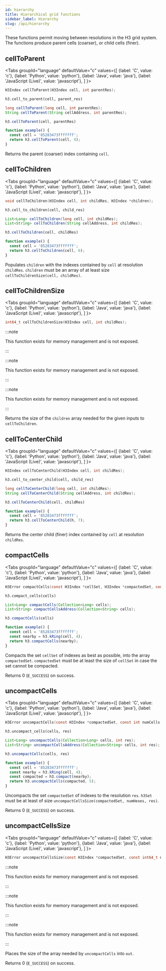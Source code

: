 ```yaml
---
id: hierarchy
title: Hierarchical grid functions
sidebar_label: Hierarchy
slug: /api/hierarchy
---
```



These functions permit moving between resolutions in the H3 grid system. The functions produce parent cells (coarser), or child cells (finer).

## cellToParent

<Tabs
  groupId="language"
  defaultValue="c"
  values={[
    {label: 'C', value: 'c'},
    {label: 'Python', value: 'python'},
    {label: 'Java', value: 'java'},
    {label: 'JavaScript (Live)', value: 'javascript'},
  ]
}>
<TabItem value="c">

```c
H3Index cellToParent(H3Index cell, int parentRes);
```

</TabItem>
<TabItem value="python">

```py
h3.cell_to_parent(cell, parent_res)
```

</TabItem>
<TabItem value="java">

```java
long cellToParent(long cell, int parentRes);
String cellToParent(String cellAddress, int parentRes);
```

</TabItem>
<TabItem value="javascript">

```js
h3.cellToParent(cell, parentRes)
```

```js live
function example() {
  const cell = '85283473fffffff';
  return h3.cellToParent(cell, 4);
}
```

</TabItem>
</Tabs>

Returns the parent (coarser) index containing `cell`.

## cellToChildren

<Tabs
  groupId="language"
  defaultValue="c"
  values={[
    {label: 'C', value: 'c'},
    {label: 'Python', value: 'python'},
    {label: 'Java', value: 'java'},
    {label: 'JavaScript (Live)', value: 'javascript'},
  ]
}>
<TabItem value="c">

```c
void cellToChildren(H3Index cell, int childRes, H3Index *children);
```

</TabItem>
<TabItem value="python">

```py
h3.cell_to_children(cell, child_res)
```

</TabItem>
<TabItem value="java">

```java
List<Long> cellToChildren(long cell, int childRes);
List<String> cellToChildren(String cellAddress, int childRes);
```

</TabItem>
<TabItem value="javascript">

```js
h3.cellToChildren(cell, childRes)
```

```js live
function example() {
  const cell = '85283473fffffff';
  return h3.cellToChildren(cell, 6);
}
```

</TabItem>
</Tabs>

Populates `children` with the indexes contained by `cell` at resolution `childRes`. `children` must be an array of at least size `cellToChildrenSize(cell, childRes)`.

## cellToChildrenSize

<Tabs
  groupId="language"
  defaultValue="c"
  values={[
    {label: 'C', value: 'c'},
    {label: 'Python', value: 'python'},
    {label: 'Java', value: 'java'},
    {label: 'JavaScript (Live)', value: 'javascript'},
  ]
}>
<TabItem value="c">

```c
int64_t cellToChildrenSize(H3Index cell, int childRes);
```

</TabItem>
<TabItem value="python">

:::note

This function exists for memory management and is not exposed.

:::

</TabItem>
<TabItem value="java">

:::note

This function exists for memory management and is not exposed.

:::

</TabItem>
<TabItem value="javascript">

:::note

This function exists for memory management and is not exposed.

:::

</TabItem>
</Tabs>

Returns the size of the `children` array needed for the given inputs to `cellToChildren`.

## cellToCenterChild

<Tabs
  groupId="language"
  defaultValue="c"
  values={[
    {label: 'C', value: 'c'},
    {label: 'Python', value: 'python'},
    {label: 'Java', value: 'java'},
    {label: 'JavaScript (Live)', value: 'javascript'},
  ]
}>
<TabItem value="c">

```c
H3Index cellToCenterChild(H3Index cell, int childRes);
```

</TabItem>
<TabItem value="python">

```py
h3.cell_to_center_child(cell, child_res)
```

</TabItem>
<TabItem value="java">

```java
long cellToCenterChild(long cell, int childRes);
String cellToCenterChild(String cellAddress, int childRes);
```

</TabItem>
<TabItem value="javascript">

```js
h3.cellToCenterChild(cell, childRes)
```

```js live
function example() {
  const cell = '85283473fffffff';
  return h3.cellToCenterChild(h, 7);
}
```

</TabItem>
</Tabs>

Returns the center child (finer) index contained by `cell` at resolution `childRes`.

## compactCells

<Tabs
  groupId="language"
  defaultValue="c"
  values={[
    {label: 'C', value: 'c'},
    {label: 'Python', value: 'python'},
    {label: 'Java', value: 'java'},
    {label: 'JavaScript (Live)', value: 'javascript'},
  ]
}>
<TabItem value="c">

```c
H3Error compactCells(const H3Index *cellSet, H3Index *compactedSet, const int numCells);
```

</TabItem>
<TabItem value="python">

```py
h3.compact_cells(cells)
```

</TabItem>
<TabItem value="java">

```java
List<Long> compactCells(Collection<Long> cells);
List<String> compactCellsAddress(Collection<String> cells);
```

</TabItem>
<TabItem value="javascript">

```js
h3.compactCells(cells)
```

```js live
function example() {
  const cell = '85283473fffffff';
  const nearby = h3.kRing(cell, 4);
  return h3.compactCells(nearby);
}
```

</TabItem>
</Tabs>

Compacts the set `cellSet` of indexes as best as possible, into the array `compactedSet`. `compactedSet` must be at least the size of `cellSet` in case the set cannot be compacted.

Returns 0 (`E_SUCCESS`) on success.

## uncompactCells

<Tabs
  groupId="language"
  defaultValue="c"
  values={[
    {label: 'C', value: 'c'},
    {label: 'Python', value: 'python'},
    {label: 'Java', value: 'java'},
    {label: 'JavaScript (Live)', value: 'javascript'},
  ]
}>
<TabItem value="c">

```c
H3Error uncompactCells(const H3Index *compactedSet, const int numCells, H3Index *cellSet, const int maxCells, const int res);
```

</TabItem>
<TabItem value="python">

```py
h3.uncompact_cells(cells, res)
```

</TabItem>
<TabItem value="java">

```java
List<Long> uncompactCells(Collection<Long> cells, int res);
List<String> uncompactCellsAddress(Collection<String> cells, int res);
```

</TabItem>
<TabItem value="javascript">

```js
h3.uncompactCells(cells, res)
```

```js live
function example() {
  const cell = '85283473fffffff';
  const nearby = h3.kRing(cell, 4);
  const compacted = h3.compact(nearby);
  return h3.uncompactCells(compacted, 5);
}
```

</TabItem>
</Tabs>

Uncompacts the set `compactedSet` of indexes to the resolution `res`. `h3Set` must be at least of size `uncompactCellsSize(compactedSet, numHexes, res)`.

Returns 0 (`E_SUCCESS`) on success.

## uncompactCellsSize

<Tabs
  groupId="language"
  defaultValue="c"
  values={[
    {label: 'C', value: 'c'},
    {label: 'Python', value: 'python'},
    {label: 'Java', value: 'java'},
    {label: 'JavaScript (Live)', value: 'javascript'},
  ]
}>
<TabItem value="c">

```c
H3Error uncompactCellsSize(const H3Index *compactedSet, const int64_t numCompacted, const int res, int64_t *out);
```

</TabItem>
<TabItem value="python">

:::note

This function exists for memory management and is not exposed.

:::

</TabItem>
<TabItem value="java">

:::note

This function exists for memory management and is not exposed.

:::

</TabItem>
<TabItem value="javascript">

:::note

This function exists for memory management and is not exposed.

:::

</TabItem>
</Tabs>

Places the size of the array needed by `uncompactCells` into `out`.

Returns 0 (`E_SUCCESS`) on success.
